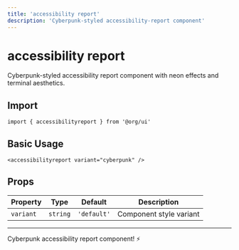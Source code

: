 ```yaml
---
title: 'accessibility report'
description: 'Cyberpunk-styled accessibility-report component'
---
```


# accessibility report

Cyberpunk-styled accessibility report component with neon effects and terminal aesthetics.

## Import

```svelte
import { accessibilityreport } from '@org/ui'
```

## Basic Usage

```svelte
<accessibilityreport variant="cyberpunk" />
```

## Props

| Property | Type | Default | Description |
|----------|------|---------|-------------|
| `variant` | `string` | `'default'` | Component style variant |

---

Cyberpunk accessibility report component! ⚡
